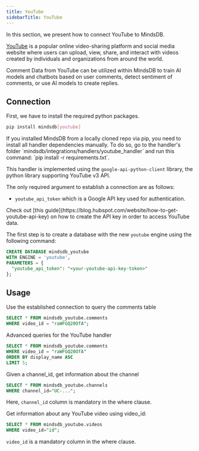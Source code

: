 ```yaml
---
title: YouTube
sidebarTitle: YouTube
---
```


In this section, we present how to connect YouTube to MindsDB.

[YouTube](https://www.youtube.com/) is a popular online video-sharing platform and social media website where users
can upload, view, share, and interact with videos created by individuals and organizations from around the world.

Comment Data from YouTube can be utilized within MindsDB to train AI models and chatbots based on user comments,
detect sentiment of comments, or use AI models to create replies.

## Connection

First, we have to install the required python packages.
```bash
pip install mindsdb[youtube]
```

<Tip>
If you installed MindsDB from a locally cloned repo via pip, you need to install all handler dependencies manually.
    To do so, go to the handler's folder `mindsdb/integrations/handlers/youtube_handler` and run this command: `pip
    install -r requirements.txt`.
</Tip>

This handler is implemented using the `google-api-python-client` library, the python library supporting YouTube v3 API.

The only required argument to establish a connection are as follows:

* `youtube_api_token` which is a Google API key used for authentication.

<Tip>
Check out [this guide](https://blog.hubspot.com/website/how-to-get-youtube-api-key) on how to create the API key in
    order to access YouTube data.
</Tip>

The first step is to create a database with the new `youtube` engine using the following command:

```sql
CREATE DATABASE mindsdb_youtube
WITH ENGINE = 'youtube',
PARAMETERS = {
  "youtube_api_token": "<your-youtube-api-key-token>"
};
```

## Usage

Use the established connection to query the comments table

```sql
SELECT * FROM mindsdb_youtube.comments
WHERE video_id = "raWFGQ20OfA";
```

Advanced queries for the YouTube handler

```sql
SELECT * FROM mindsdb_youtube.comments
WHERE video_id = "raWFGQ20OfA"
ORDER BY display_name ASC
LIMIT 5;
```

Given a channel_id, get information about the channel

```sql
SELECT * FROM mindsdb_youtube.channels
WHERE channel_id="UC-...";
```

Here, `channel_id` column is mandatory in the where clause.

Get information about any YouTube video using video_id:

```sql
SELECT * FROM mindsdb_youtube.videos
WHERE video_id="id";
```

`video_id` is a mandatory column in the where clause.

